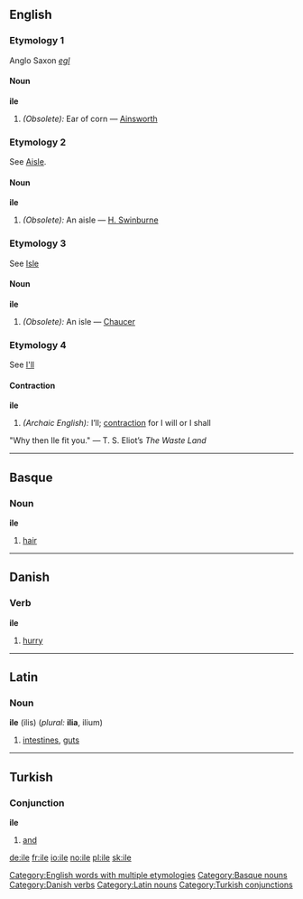 ==English==

===Etymology 1===
Anglo Saxon ''[[egl]]''

====Noun====
'''ile'''

#''(Obsolete):'' Ear of corn &mdash; [[Ainsworth]]

===Etymology 2===
See [[Aisle]].

====Noun====
'''ile'''

#''(Obsolete):'' An aisle &mdash; [[H. Swinburne]]

===Etymology 3===
See [[Isle]]

====Noun====
'''ile'''

#''(Obsolete):'' An isle &mdash; [[Chaucer]]

===Etymology 4===
See [[I'll]]

====Contraction====
'''ile'''

#''(Archaic English):'' I’ll; [[contraction]] for I will or I shall
"Why then Ile fit you." &mdash; T. S. Eliot’s <i>The Waste Land</i>

[[Category:English words with multiple etymologies]]


----

==Basque==
===Noun===
'''ile'''

# [[hair]]

[[Category:Basque nouns]]


----

==Danish==

===Verb===
'''ile'''

# [[hurry]]

[[Category:Danish verbs]]


----


==Latin==

===Noun===
'''ile''' (ilis) {{n}} (''plural:'' '''ilia''', ilium)

# [[intestines]], [[guts]]

[[Category:Latin nouns]]


----

==Turkish==

===Conjunction===
'''ile'''

# [[and]]

[[Category:Turkish conjunctions]]

[[de:ile]]
[[fr:ile]]
[[io:ile]]
[[no:ile]]
[[pl:ile]]
[[sk:ile]]